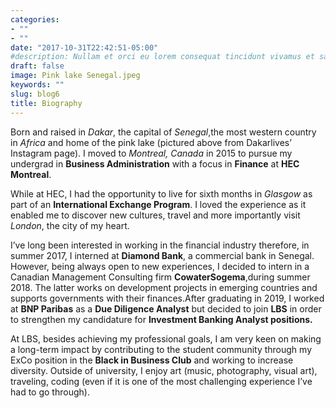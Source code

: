 ```yaml
---
categories:
- ""
- ""
date: "2017-10-31T22:42:51-05:00"
#description: Nullam et orci eu lorem consequat tincidunt vivamus et sagittis magna sed nunc rhoncus condimentum sem. In efficitur ligula tate urna. Maecenas massa sed magna lacinia magna pellentesque lorem ipsum dolor. Nullam et orci eu lorem consequat tincidunt. Vivamus et sagittis tempus.
draft: false
image: Pink lake Senegal.jpeg
keywords: ""
slug: blog6
title: Biography
---
```



Born and raised in *Dakar*, the capital of *Senegal*,the most western country in *Africa* and home of the pink lake (pictured above from Dakarlives' Instagram page).
I moved to *Montreal, Canada* in 2015 to pursue my undergrad in **Business Administration** with a focus in **Finance** at **HEC Montreal**. 

While at HEC, I had the opportunity to live for sixth months in *Glasgow* as part of an **International Exchange Program**. I loved the experience as it enabled me to discover new cultures, travel and more importantly visit *London*, the city of my heart. 

I’ve long been interested in working in the financial industry therefore, in summer 2017, I interned at **Diamond Bank**, a commercial bank in Senegal. However, being always open to new experiences, I decided to intern in a Canadian Management Consulting firm **CowaterSogema**,during summer 2018. The latter works on development projects in emerging countries and supports governments with their finances.After graduating in 2019, I worked at **BNP Paribas** as a **Due Diligence Analyst** but decided to join **LBS** in order to strengthen my candidature for **Investment Banking Analyst positions.**

At LBS, besides achieving my professional goals, I am very keen on making a long-term impact by contributing to the student community through my ExCo position in the **Black in Business Club** and working to increase diversity. Outside of university, I enjoy art (music, photography, visual art), traveling, coding (even if it is one of the most challenging experience I've had to go through).



